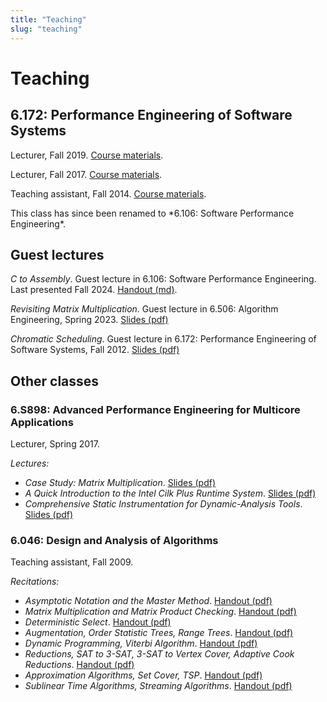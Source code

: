 ```yaml
---
title: "Teaching"
slug: "teaching"
---
```



# Teaching

## 6.172: Performance Engineering of Software Systems

Lecturer, Fall 2019.
[Course materials](https://learning-modules.mit.edu/class/index.html?uuid=/course/6/fa19/6.172#dashboard).

Lecturer, Fall 2017.  [Course materials](https://learning-modules.mit.edu/class/index.html?uuid=/course/6/fa17/6.172#dashboard).

Teaching assistant, Fall 2014.  [Course materials](https://stellar.mit.edu/S/course/6/fa14/6.172/).

<Alert kind="info">
This class has since been renamed to *6.106: Software Performance Engineering*.
</Alert>

## Guest lectures

*C to Assembly*.  Guest lecture in 6.106: Software Performance Engineering.  Last presented Fall 2024.  [Handout (md)](/presentations/c2assembly.md).

*Revisiting Matrix Multiplication*.  Guest lecture in 6.506: Algorithm Engineering, Spring 2023.  [Slides (pdf)](/presentations/6506-guest-lecture-2023.pdf)

*Chromatic Scheduling*.  Guest lecture in 6.172: Performance Engineering of Software Systems, Fall 2012.  [Slides (pdf)](/presentations/6.172-fa12/chromatic.pdf)

## Other classes

### 6.S898: Advanced Performance Engineering for Multicore Applications

Lecturer, Spring 2017.

*Lectures:*

- *Case Study: Matrix Multiplication*.  [Slides (pdf)](/presentations/6.S898-sp17/mm.pdf)
- *A Quick Introduction to the Intel Cilk Plus Runtime System*.  [Slides (pdf)](/presentations/6.S898-sp17/cilkrts.pdf)
- *Comprehensive Static Instrumentation for Dynamic-Analysis Tools*.  [Slides (pdf)](/presentations/6.S898-sp17/csi.pdf)

### 6.046: Design and Analysis of Algorithms

Teaching assistant, Fall 2009.

*Recitations:*

- *Asymptotic Notation and the Master Method*. [Handout (pdf)](/presentations/6.046-fa09/rec1.pdf)
- *Matrix Multiplication and Matrix Product Checking*. [Handout (pdf)](/presentations/6.046-fa09/rec2.pdf)
- *Deterministic Select*. [Handout (pdf)](/presentations/6.046-fa09/rec3.pdf)
- *Augmentation, Order Statistic Trees, Range Trees*. [Handout (pdf)](/presentations/6.046-fa09/rec4.pdf)
- *Dynamic Programming, Viterbi Algorithm*. [Handout (pdf)](/presentations/6.046-fa09/rec6.pdf)
- *Reductions, SAT to 3-SAT, 3-SAT to Vertex Cover, Adaptive Cook Reductions*. [Handout (pdf)](/presentations/6.046-fa09/rec8.pdf)
- *Approximation Algorithms, Set Cover, TSP*. [Handout (pdf)](/presentations/6.046-fa09/rec9.pdf)
- *Sublinear Time Algorithms, Streaming Algorithms*. [Handout (pdf)](/presentations/6.046-fa09/rec10.pdf)